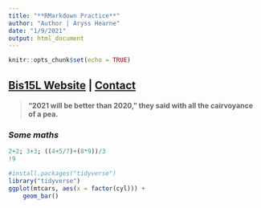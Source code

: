 ```yaml
---
title: "**RMarkdown Practice**"
author: "Author | Aryss Hearne"
date: "1/9/2021"
output: html_document
---
```


```r
knitr::opts_chunk$set(echo = TRUE)
```

## **[Bis15L Website](https://jmledford3115.github.io/datascibiol/)** | **[Contact](mailto:https://jmledford3115.github.io/datascibiol/jmledford@ucdavis.edu)**
> #### "2021 will be better than 2020," they said with all the cairvoyance of a pea.

### ***Some maths***
```r
2+2; 3+3; ((4+5/7)+(8*9))/3
!9
```
```r
#install.packages("tidyverse")
library("tidyverse")
ggplot(mtcars, aes(x = factor(cyl))) +
    geom_bar()
```

